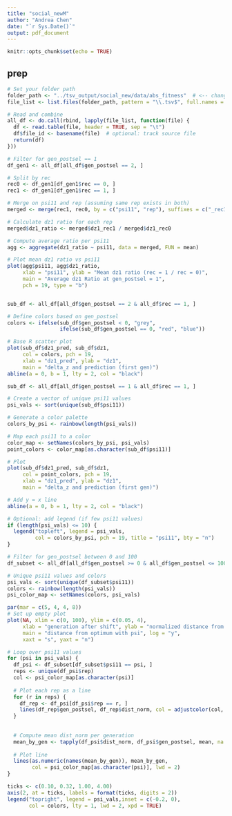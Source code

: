 ```yaml
---
title: "social_newM"
author: "Andrea Chen"
date: "`r Sys.Date()`"
output: pdf_document
---
```


```r
knitr::opts_chunk$set(echo = TRUE)
```

## prep
```r
# Set your folder path
folder_path <- "../tsv_output/social_new/data/abs_fitness"  # <-- change this
file_list <- list.files(folder_path, pattern = "\\.tsv$", full.names = TRUE)

# Read and combine
all_df <- do.call(rbind, lapply(file_list, function(file) {
  df <- read.table(file, header = TRUE, sep = "\t")
  df$file_id <- basename(file)  # optional: track source file
  return(df)
}))

```


```r
# Filter for gen_postsel == 1
df_gen1 <- all_df[all_df$gen_postsel == 2, ]

# Split by rec
rec0 <- df_gen1[df_gen1$rec == 0, ]
rec1 <- df_gen1[df_gen1$rec == 1, ]

# Merge on psi11 and rep (assuming same rep exists in both)
merged <- merge(rec1, rec0, by = c("psi11", "rep"), suffixes = c("_rec1", "_rec0"))

# Calculate dz1 ratio for each rep
merged$dz1_ratio <- merged$dz1_rec1 / merged$dz1_rec0

# Compute average ratio per psi11
agg <- aggregate(dz1_ratio ~ psi11, data = merged, FUN = mean)

# Plot mean dz1 ratio vs psi11
plot(agg$psi11, agg$dz1_ratio,
     xlab = "psi11", ylab = "Mean dz1 ratio (rec = 1 / rec = 0)",
     main = "Average dz1 Ratio at gen_postsel = 1",
     pch = 19, type = "b")



```

```r
sub_df <- all_df[all_df$gen_postsel == 2 & all_df$rec == 1, ]

# Define colors based on gen_postsel
colors <- ifelse(sub_df$gen_postsel < 0, "grey",
                 ifelse(sub_df$gen_postsel == 0, "red", "blue"))

# Base R scatter plot
plot(sub_df$dz1_pred, sub_df$dz1,
     col = colors, pch = 19,
     xlab = "dz1_pred", ylab = "dz1",
     main = "delta_z and prediction (first gen)")
abline(a = 0, b = 1, lty = 2, col = "black")
```

```r
sub_df <- all_df[all_df$gen_postsel == 1 & all_df$rec == 1, ]

# Create a vector of unique psi11 values
psi_vals <- sort(unique(sub_df$psi11))

# Generate a color palette
colors_by_psi <- rainbow(length(psi_vals))

# Map each psi11 to a color
color_map <- setNames(colors_by_psi, psi_vals)
point_colors <- color_map[as.character(sub_df$psi11)]

# Plot
plot(sub_df$dz1_pred, sub_df$dz1,
     col = point_colors, pch = 19,
     xlab = "dz1_pred", ylab = "dz1",
     main = "delta_z and prediction (first gen)")

# Add y = x line
abline(a = 0, b = 1, lty = 2, col = "black")

# Optional: add legend (if few psi11 values)
if (length(psi_vals) <= 10) {
  legend("topleft", legend = psi_vals,
         col = colors_by_psi, pch = 19, title = "psi11", bty = "n")
}

```

```r
# Filter for gen_postsel between 0 and 100
df_subset <- all_df[all_df$gen_postsel >= 0 & all_df$gen_postsel <= 100 & all_df$rec==1, ]

# Unique psi11 values and colors
psi_vals <- sort(unique(df_subset$psi11))
colors <- rainbow(length(psi_vals))
psi_color_map <- setNames(colors, psi_vals)

par(mar = c(5, 4, 4, 8))
# Set up empty plot
plot(NA, xlim = c(0, 100), ylim = c(0.05, 4),
     xlab = "generation after shift", ylab = "normalized distance from z_mean to optimum",
     main = "distance from optimum with psi", log = "y",
     xaxt = "s", yaxt = "n")

# Loop over psi11 values
for (psi in psi_vals) {
  df_psi <- df_subset[df_subset$psi11 == psi, ]
  reps <- unique(df_psi$rep)
  col <- psi_color_map[as.character(psi)]
  
  # Plot each rep as a line
  for (r in reps) {
    df_rep <- df_psi[df_psi$rep == r, ]
    lines(df_rep$gen_postsel, df_rep$dist_norm, col = adjustcolor(col, alpha.f = 0.2))
  }
  
  
  # Compute mean dist_norm per generation
  mean_by_gen <- tapply(df_psi$dist_norm, df_psi$gen_postsel, mean, na.rm = TRUE)
  
  # Plot line
  lines(as.numeric(names(mean_by_gen)), mean_by_gen,
        col = psi_color_map[as.character(psi)], lwd = 2)
}

ticks <- c(0.10, 0.32, 1.00, 4.00)
axis(2, at = ticks, labels = format(ticks, digits = 2))
legend("topright", legend = psi_vals,inset = c(-0.2, 0),
       col = colors, lty = 1, lwd = 2, xpd = TRUE)
```



